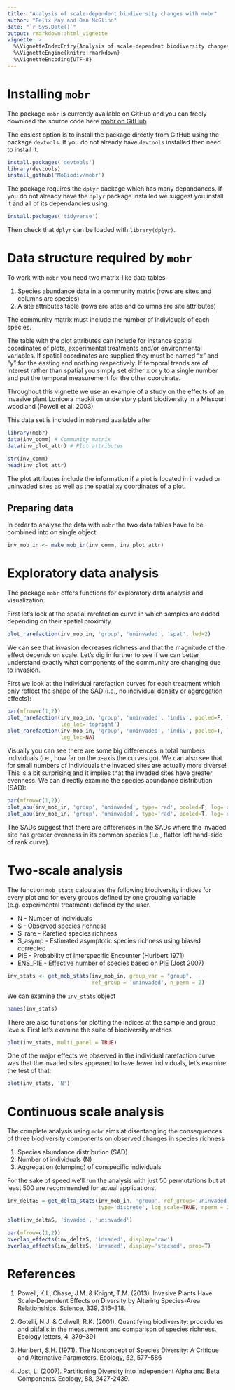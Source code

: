 ```yaml
---
title: "Analysis of scale-dependent biodiversity changes with mobr"
author: "Felix May and Dan McGlinn"
date: "`r Sys.Date()`"
output: rmarkdown::html_vignette
vignette: >
  %\VignetteIndexEntry{Analysis of scale-dependent biodiversity changes with mobr}
  %\VignetteEngine{knitr::rmarkdown}
  %\VignetteEncoding{UTF-8}
---
```


# Installing `mobr`

The package `mobr` is currently available on GitHub and you can freely download 
the source code here [mobr on GitHub](https://github.com/MoBiodiv/mobr)

The easiest option is to install the package directly from GitHub using the package `devtools`. If you do not already have `devtools` installed then need to install it.

```r
install.packages('devtools')
library(devtools)
install_github('MoBiodiv/mobr')
```

The package requires the `dplyr` package which has many depandances. If you do 
not already have the `dplyr` package installed we suggest you install it and 
all of its dependancies using:

```r
install.packages('tidyverse')
```

Then check that `dplyr` can be loaded with `library(dplyr)`. 

# Data structure required by `mobr`

To work with `mobr` you need two matrix-like data tables:

1. Species abundance data in a community matrix (rows are sites and columns are species)
2. A site attributes table (rows are sites and columns are site attributes)

The community matrix must include the number of individuals of each species.

The table with the plot attributes can include for instance spatial coordinates
of plots, experimental treatments and/or environmental variables. If spatial
coordinates are supplied they must be named "x" and "y" for the easting and
northing respectively. If temporal trends are of interest rather than 
spatial you simply set either x or y to a single number and put the temporal
measurement for the other coordinate. 

Throughout this vignette we use an example of a study on the effects of an
invasive plant Lonicera mackii on understory plant biodiversity in a Missouri
woodland (Powell et al. 2003)


This data set is included in `mobr`and available after

```r
library(mobr)
data(inv_comm) # Community matrix
data(inv_plot_attr) # Plot attributes
```

```r
str(inv_comm)
head(inv_plot_attr)
```

The plot attributes include the information if a plot is located in invaded or
uninvaded sites as well as the spatial xy coordinates of a plot.

## Preparing data

In order to analyse the data with `mobr` the two data tables have to be combined
into on single object

```r
inv_mob_in <- make_mob_in(inv_comm, inv_plot_attr)
```

# Exploratory data analysis

The package `mobr` offers functions for exploratory data analysis and visualization.

First let's look at the spatial rarefaction curve in which samples are
added depending on their spatial proximity. 

```r
plot_rarefaction(inv_mob_in, 'group', 'uninvaded', 'spat', lwd=2)
```

We can see that invasion decreases richness and that the magnitude of the effect
depends on scale. Let's dig in further to see if we can better understand
exactly what components of the community are changing due to invasion.

First we look at the individual rarefaction curves for each treatment which
only reflect the shape of the SAD (i.e., no individual density or aggregation effects):

```r
par(mfrow=c(1,2))
plot_rarefaction(inv_mob_in, 'group', 'uninvaded', 'indiv', pooled=F, lwd=2,
                 leg_loc='topright')
plot_rarefaction(inv_mob_in, 'group', 'uninvaded', 'indiv', pooled=T, lwd=4,
                 leg_loc=NA)
```

Visually you can see there are some big differences in total numbers individuals
(i.e., how far on the x-axis the curves go). We can also see that for small 
numbers of individuals the invaded sites are actually more diverse! This is 
a bit surprising and it implies that the invaded sites have greater evenness. 
We can directly examine the species abundance distribution (SAD):

```r
par(mfrow=c(1,2))
plot_abu(inv_mob_in, 'group', 'uninvaded', type='rad', pooled=F, log='x')
plot_abu(inv_mob_in, 'group', 'uninvaded', type='rad', pooled=T, log='x')
```

The SADs suggest that there are differences in the SADs where the invaded
site has greater evenness in its common species (i.e., flatter left hand-side 
of rank curve). 

# Two-scale analysis

The function `mob_stats` calculates the following biodiversity indices for every 
plot and for every groups defined by one grouping variable (e.g. experimental
treatment) defined by the user.

* N - Number of individuals
* S - Observed species richness
* S_rare - Rarefied species richness
* S_asymp - Estimated asymptotic species richness using biased corrected
* PIE - Probability of Interspecific Encounter (Hurlbert 1971)
* ENS_PIE - Effective number of species based on PIE (Jost 2007)

```r
inv_stats <- get_mob_stats(inv_mob_in, group_var = "group", 
                           ref_group = 'uninvaded', n_perm = 2)
```

We can examine the `inv_stats` object 
```r
names(inv_stats)
```

There are also functions for plotting the indices at the sample and group levels.
First let's examine the suite of biodiversity metrics

```r
plot(inv_stats, multi_panel = TRUE)
```


One of the major effects we observed in the individual rarefaction curve was 
that the invaded sites appeared to have fewer individuals, let's examine the 
test of that:

```r
plot(inv_stats, 'N')
```


# Continuous scale analysis

The complete analysis using `mobr` aims at disentangling the consequences of three
biodiversity components on observed changes in species richness

1. Species abundance distribution (SAD)
2. Number of individuals (N) 
3. Aggregation (clumping) of conspecific individuals

For the sake of speed we'll run the analysis with just 50 permutations but 
at least 500 are recommended for actual applications. 
```r
inv_deltaS = get_delta_stats(inv_mob_in, 'group', ref_group='uninvaded',
                             type='discrete', log_scale=TRUE, nperm = 2)
```

```r
plot(inv_deltaS, 'invaded', 'uninvaded')
```

```r
par(mfrow=c(1,2))
overlap_effects(inv_deltaS, 'invaded', display='raw')
overlap_effects(inv_deltaS, 'invaded', display='stacked', prop=T)
```


# References

1. Powell, K.I., Chase, J.M. & Knight, T.M. (2013). Invasive Plants Have Scale-Dependent Effects on Diversity by Altering Species-Area Relationships. Science, 339, 316–318.

1. Gotelli, N.J. & Colwell, R.K. (2001). Quantifying biodiversity: procedures and pitfalls in the measurement and comparison of species richness. Ecology letters, 4, 379–391

1. Hurlbert, S.H. (1971). The Nonconcept of Species Diversity: A Critique and Alternative Parameters. Ecology, 52, 577–586

1. Jost, L. (2007). Partitioning Diversity into Independent Alpha and Beta Components. Ecology, 88, 2427-2439.

